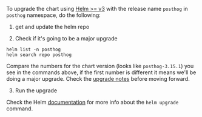 
To upgrade the chart using [Helm >= v3](https://helm.sh/) with the release name `posthog` in `posthog` namespace, do the following:

1. get and update the helm repo

<CommandHelmGetRepoSnippet />

2. Check if it's going to be a major upgrade

```shell
helm list -n posthog
helm search repo posthog
```
Compare the numbers for the chart version (looks like `posthog-3.15.1`) you see in the commands above, if the first number is different it means we'll be doing a major upgrade. Check the [upgrade notes](/docs/self-host/deploy/upgrade-notes) before moving forward.

3. Run the upgrade

<CommandHelmUpgradeSnippet />

Check the Helm [documentation](https://helm.sh/docs/helm/helm_upgrade/) for more info about the `helm upgrade` command.
